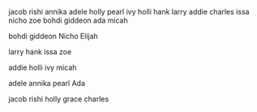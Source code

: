 jacob
rishi
annika
adele
holly
pearl
ivy
holli
hank
larry
addie
charles
issa
nicho
zoe
bohdi
giddeon
ada
micah





bohdi
giddeon
Nicho
Elijah

larry 
hank
issa
zoe

addie
holli
ivy
micah

adele
annika
pearl
Ada

jacob
rishi
holly
grace
charles
